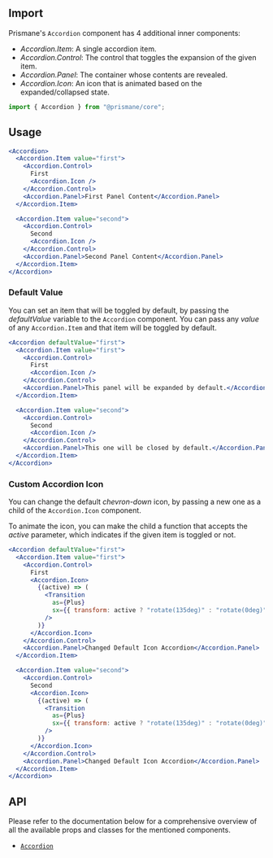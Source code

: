 ## Import

Prismane's `Accordion` component has 4 additional inner components:

- _Accordion.Item_: A single accordion item.
- _Accordion.Control_: The control that toggles the expansion of the given item.
- _Accordion.Panel_: The container whose contents are revealed.
- _Accordion.Icon_: An icon that is animated based on the expanded/collapsed state.

```js
import { Accordion } from "@prismane/core";
```

## Usage

```jsx preview
<Accordion>
  <Accordion.Item value="first">
    <Accordion.Control>
      First
      <Accordion.Icon />
    </Accordion.Control>
    <Accordion.Panel>First Panel Content</Accordion.Panel>
  </Accordion.Item>

  <Accordion.Item value="second">
    <Accordion.Control>
      Second
      <Accordion.Icon />
    </Accordion.Control>
    <Accordion.Panel>Second Panel Content</Accordion.Panel>
  </Accordion.Item>
</Accordion>
```

### Default Value

You can set an item that will be toggled by default, by passing the _defaultValue_ variable to the `Accordion` component. You can pass any _value_ of any `Accordion.Item` and that item will be toggled by default.

```jsx preview
<Accordion defaultValue="first">
  <Accordion.Item value="first">
    <Accordion.Control>
      First
      <Accordion.Icon />
    </Accordion.Control>
    <Accordion.Panel>This panel will be expanded by default.</Accordion.Panel>
  </Accordion.Item>

  <Accordion.Item value="second">
    <Accordion.Control>
      Second
      <Accordion.Icon />
    </Accordion.Control>
    <Accordion.Panel>This one will be closed by default.</Accordion.Panel>
  </Accordion.Item>
</Accordion>
```

### Custom Accordion Icon

You can change the default _chevron-down_ icon, by passing a new one as a child of the `Accordion.Icon` component.

To animate the icon, you can make the child a function that accepts the _active_ parameter, which indicates if the given item is toggled or not.

```jsx preview
<Accordion defaultValue="first">
  <Accordion.Item value="first">
    <Accordion.Control>
      First
      <Accordion.Icon>
        {(active) => (
          <Transition
            as={Plus}
            sx={{ transform: active ? "rotate(135deg)" : "rotate(0deg)" }}
          />
        )}
      </Accordion.Icon>
    </Accordion.Control>
    <Accordion.Panel>Changed Default Icon Accordion</Accordion.Panel>
  </Accordion.Item>

  <Accordion.Item value="second">
    <Accordion.Control>
      Second
      <Accordion.Icon>
        {(active) => (
          <Transition
            as={Plus}
            sx={{ transform: active ? "rotate(135deg)" : "rotate(0deg)" }}
          />
        )}
      </Accordion.Icon>
    </Accordion.Control>
    <Accordion.Panel>Changed Default Icon Accordion</Accordion.Panel>
  </Accordion.Item>
</Accordion>
```

## API

Please refer to the documentation below for a comprehensive overview of all the available props and classes for the mentioned components.

- [`Accordion`](/docs/components-api/accordion-api)
